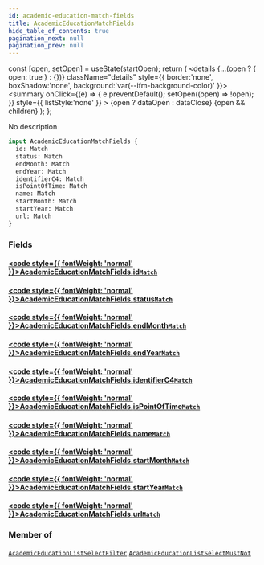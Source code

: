 ```yaml
---
id: academic-education-match-fields
title: AcademicEducationMatchFields
hide_table_of_contents: true
pagination_next: null
pagination_prev: null
---
```







  const [open, setOpen] = useState(startOpen);
  return (
    <details {...(open ? { open: true } : {})} className="details" style={{ border:'none', boxShadow:'none', background:'var(--ifm-background-color)' }}>
      <summary
        onClick={(e) => {
          e.preventDefault();
          setOpen((open) => !open);
        }}
        style={{ listStyle:'none' }}
      >
      {open ? dataOpen : dataClose}
      </summary>
      {open && children}
    </details>
  );
};




No description


```graphql
input AcademicEducationMatchFields {
  id: Match
  status: Match
  endMonth: Match
  endYear: Match
  identifierC4: Match
  isPointOfTime: Match
  name: Match
  startMonth: Match
  startYear: Match
  url: Match
}
```




### Fields

#### [<code style={{ fontWeight: 'normal' }}>AcademicEducationMatchFields.<b>id</b></code>](#)<Bullet />[`Match`](/cris/inputs/match) <Badge class="secondary" text="input"/>
> 
> 

#### [<code style={{ fontWeight: 'normal' }}>AcademicEducationMatchFields.<b>status</b></code>](#)<Bullet />[`Match`](/cris/inputs/match) <Badge class="secondary" text="input"/>
> 
> 

#### [<code style={{ fontWeight: 'normal' }}>AcademicEducationMatchFields.<b>endMonth</b></code>](#)<Bullet />[`Match`](/cris/inputs/match) <Badge class="secondary" text="input"/>
> 
> 

#### [<code style={{ fontWeight: 'normal' }}>AcademicEducationMatchFields.<b>endYear</b></code>](#)<Bullet />[`Match`](/cris/inputs/match) <Badge class="secondary" text="input"/>
> 
> 

#### [<code style={{ fontWeight: 'normal' }}>AcademicEducationMatchFields.<b>identifierC4</b></code>](#)<Bullet />[`Match`](/cris/inputs/match) <Badge class="secondary" text="input"/>
> 
> 

#### [<code style={{ fontWeight: 'normal' }}>AcademicEducationMatchFields.<b>isPointOfTime</b></code>](#)<Bullet />[`Match`](/cris/inputs/match) <Badge class="secondary" text="input"/>
> 
> 

#### [<code style={{ fontWeight: 'normal' }}>AcademicEducationMatchFields.<b>name</b></code>](#)<Bullet />[`Match`](/cris/inputs/match) <Badge class="secondary" text="input"/>
> 
> 

#### [<code style={{ fontWeight: 'normal' }}>AcademicEducationMatchFields.<b>startMonth</b></code>](#)<Bullet />[`Match`](/cris/inputs/match) <Badge class="secondary" text="input"/>
> 
> 

#### [<code style={{ fontWeight: 'normal' }}>AcademicEducationMatchFields.<b>startYear</b></code>](#)<Bullet />[`Match`](/cris/inputs/match) <Badge class="secondary" text="input"/>
> 
> 

#### [<code style={{ fontWeight: 'normal' }}>AcademicEducationMatchFields.<b>url</b></code>](#)<Bullet />[`Match`](/cris/inputs/match) <Badge class="secondary" text="input"/>
> 
> 



### Member of

[`AcademicEducationListSelectFilter`](/cris/inputs/academic-education-list-select-filter)  <Badge class="secondary" text="input"/><Bullet />[`AcademicEducationListSelectMustNot`](/cris/inputs/academic-education-list-select-must-not)  <Badge class="secondary" text="input"/>

